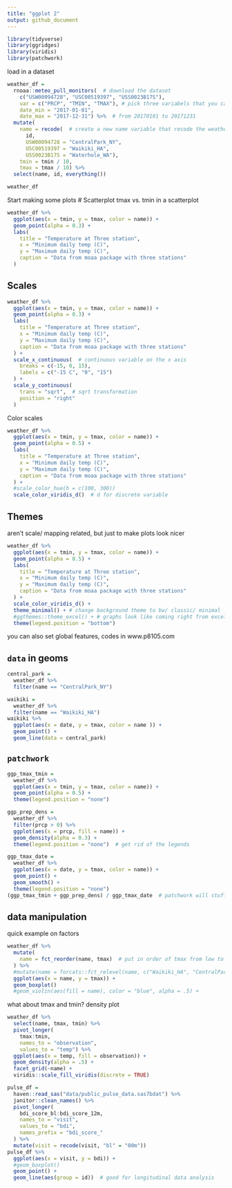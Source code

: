 ```yaml
---
title: "ggplot 2"
output: github_document
---
```



```r
library(tidyverse)
library(ggridges)
library(viridis)
library(patchwork)
```

load in a dataset
```r
weather_df = 
  rnoaa::meteo_pull_monitors(  # download the dataset 
    c("USW00094728", "USC00519397", "USS0023B17S"),
    var = c("PRCP", "TMIN", "TMAX"), # pick three variabels that you care about
    date_min = "2017-01-01",
    date_max = "2017-12-31") %>%  # from 20170101 to 20171231
  mutate(
    name = recode(  # create a new name variable that recode the weather station
      id, 
      USW00094728 = "CentralPark_NY", 
      USC00519397 = "Waikiki_HA",
      USS0023B17S = "Waterhole_WA"),
    tmin = tmin / 10,
    tmax = tmax / 10) %>%
  select(name, id, everything())
```
```r
weather_df
```

Start making some plots
# Scatterplot
tmax vs. tmin in a scatterplot
```r
weather_df %>% 
  ggplot(aes(x = tmin, y = tmax, color = name)) + 
  geom_point(alpha = 0.3) + 
  labs(
    title = "Temperature at Three station",
    x = "Minimum daily temp (C)",
    y = "Maximum daily temp (C)",
    caption = "Data from moaa package with three stations"
  )
```
## Scales

```r
weather_df %>% 
  ggplot(aes(x = tmin, y = tmax, color = name)) + 
  geom_point(alpha = 0.3) + 
  labs(
    title = "Temperature at Three station",
    x = "Minimum daily temp (C)",
    y = "Maximum daily temp (C)",
    caption = "Data from moaa package with three stations"
  ) + 
  scale_x_continuous(  # continuous variable on the x axis
    breaks = c(-15, 0, 15),
    labels = c("-15 C", "0", "15")
  ) + 
  scale_y_continuous(
    trans = "sqrt",  # sqrt transformation
    position = "right"
  )
```
Color scales
```r
weather_df %>% 
  ggplot(aes(x = tmin, y = tmax, color = name)) + 
  geom_point(alpha = 0.5) + 
  labs(
    title = "Temperature at Three station",
    x = "Minimum daily temp (C)",
    y = "Maximum daily temp (C)",
    caption = "Data from moaa package with three stations"
  ) + 
  #scale_color_hue(h = c(100, 300))
  scale_color_viridis_d()  # d for discrete variable 
```
## Themes
aren't scale/ mapping related, but just to make plots look nicer
```r
weather_df %>% 
  ggplot(aes(x = tmin, y = tmax, color = name)) + 
  geom_point(alpha = 0.5) + 
  labs(
    title = "Temperature at Three station",
    x = "Minimum daily temp (C)",
    y = "Maximum daily temp (C)",
    caption = "Data from moaa package with three stations"
  ) + 
  scale_color_viridis_d() +
  theme_minimal() + # change background theme to bw/ classic/ minimal
  #ggthemes::theme_excel() + # graphs look like coming right from excel
  theme(legend.position = "bottom")
```
you can also set global features, codes in www.p8105.com

## `data` in geoms
```r
central_park = 
  weather_df %>% 
  filter(name == "CentralPark_NY")

waikiki = 
  weather_df %>% 
  filter(name == "Waikiki_HA")
waikiki %>% 
  ggplot(aes(x = date, y = tmax, color = name )) +
  geom_point() +
  geom_line(data = central_park)
```

## `patchwork`
```r
ggp_tmax_tmin = 
  weather_df %>% 
  ggplot(aes(x = tmin, y = tmax, color = name)) +
  geom_point(alpha = 0.5) +
  theme(legend.position = "none")

ggp_prep_dens = 
  weather_df %>% 
  filter(prcp > 0) %>% 
  ggplot(aes(x = prcp, fill = name)) +
  geom_density(alpha = 0.3) +
  theme(legend.position = "none")  # get rid of the legends

ggp_tmax_date = 
  weather_df %>% 
  ggplot(aes(x = date, y = tmax, color = name)) +
  geom_point() +
  geom_smooth() +
  theme(legend.position = "none")
(ggp_tmax_tmin + ggp_prep_dens) / ggp_tmax_date  # patchwork will stuff graphs together, "/" will put this underneath
```

## data manipulation
quick example on factors
```r
weather_df %>% 
  mutate(
    name = fct_reorder(name, tmax)  # put in order of tmax from low to high
  ) %>% 
  #mutate(name = forcats::fct_relevel(name, c("Waikiki_HA", "CentralPark_NY", "Waterhole_WA"))) %>% 
  ggplot(aes(x = name, y = tmax)) +
  geom_boxplot()
  #geom_violin(aes(fill = name), color = "blue", alpha = .5) + 
```
what about tmax and tmin? density plot
```r
weather_df %>%
  select(name, tmax, tmin) %>% 
  pivot_longer(
    tmax:tmin,
    names_to = "observation", 
    values_to = "temp") %>% 
  ggplot(aes(x = temp, fill = observation)) +
  geom_density(alpha = .5) + 
  facet_grid(~name) + 
  viridis::scale_fill_viridis(discrete = TRUE)
```
```r
pulse_df = 
  haven::read_sas("data/public_pulse_data.sas7bdat") %>% 
  janitor::clean_names() %>% 
  pivot_longer(
    bdi_score_bl:bdi_score_12m,
    names_to = "visit",
    values_to = "bdi",
    names_prefix = "bdi_score_"
  ) %>% 
  mutate(visit = recode(visit, "bl" = "00m"))
pulse_df %>% 
  ggplot(aes(x = visit, y = bdi)) +
  #geom_boxplot()
  geom_point() +
  geom_line(aes(group = id))  # good for longitudinal data analysis
```
```r

```



